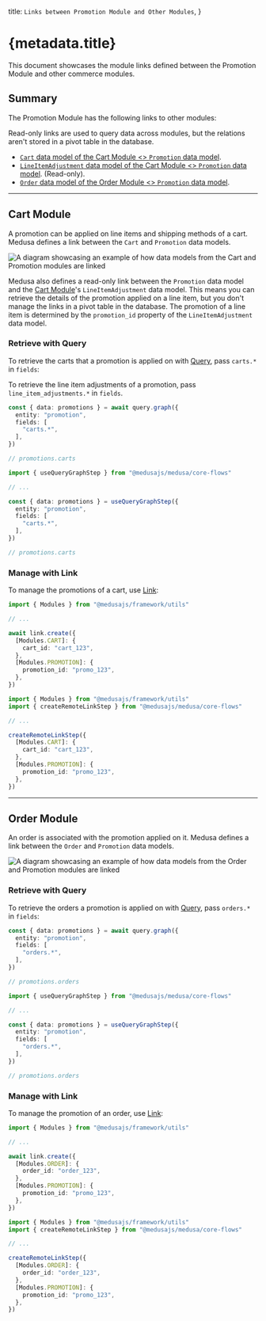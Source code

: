 
  title: `Links between Promotion Module and Other Modules`,
}

# {metadata.title}

This document showcases the module links defined between the Promotion Module and other commerce modules.

## Summary

The Promotion Module has the following links to other modules:

<Note title="Tip">

Read-only links are used to query data across modules, but the relations aren't stored in a pivot table in the database.

</Note>

- [`Cart` data model of the Cart Module \<\> `Promotion` data model](#cart-module).
- [`LineItemAdjustment` data model of the Cart Module \<\> `Promotion` data model](#cart-module). (Read-only).
- [`Order` data model of the Order Module \<\> `Promotion` data model](#order-module).

---

## Cart Module

A promotion can be applied on line items and shipping methods of a cart. Medusa defines a link between the `Cart` and `Promotion` data models.

![A diagram showcasing an example of how data models from the Cart and Promotion modules are linked](https://res.cloudinary.com/dza7lstvk/image/upload/v1711538015/Medusa%20Resources/cart-promotion_kuh9vm.jpg)

Medusa also defines a read-only link between the `Promotion` data model and the [Cart Module](../../cart/page.mdx)'s `LineItemAdjustment` data model. This means you can retrieve the details of the promotion applied on a line item, but you don't manage the links in a pivot table in the database. The promotion of a line item is determined by the `promotion_id` property of the `LineItemAdjustment` data model.

### Retrieve with Query

To retrieve the carts that a promotion is applied on with [Query](!docs!/learn/fundamentals/module-links/query), pass `carts.*` in `fields`:

<Note>

To retrieve the line item adjustments of a promotion, pass `line_item_adjustments.*` in `fields`.

</Note>

<CodeTabs group="relation-query">
  <CodeTab label="query.graph" value="method">

```ts
const { data: promotions } = await query.graph({
  entity: "promotion",
  fields: [
    "carts.*",
  ],
})

// promotions.carts
```

  </CodeTab>
  <CodeTab label="useQueryGraphStep" value="step">

```ts
import { useQueryGraphStep } from "@medusajs/medusa/core-flows"

// ...

const { data: promotions } = useQueryGraphStep({
  entity: "promotion",
  fields: [
    "carts.*",
  ],
})

// promotions.carts
```

  </CodeTab>
</CodeTabs>

### Manage with Link

To manage the promotions of a cart, use [Link](!docs!/learn/fundamentals/module-links/link):

<CodeTabs group="relation-link">
  <CodeTab label="link.create" value="method">

```ts
import { Modules } from "@medusajs/framework/utils"

// ...

await link.create({
  [Modules.CART]: {
    cart_id: "cart_123",
  },
  [Modules.PROMOTION]: {
    promotion_id: "promo_123",
  },
})
```

  </CodeTab>
  <CodeTab label="createRemoteLinkStep" value="step">

```ts
import { Modules } from "@medusajs/framework/utils"
import { createRemoteLinkStep } from "@medusajs/medusa/core-flows"

// ...

createRemoteLinkStep({
  [Modules.CART]: {
    cart_id: "cart_123",
  },
  [Modules.PROMOTION]: {
    promotion_id: "promo_123",
  },
})
```

  </CodeTab>
</CodeTabs>

---

## Order Module

An order is associated with the promotion applied on it. Medusa defines a link between the `Order` and `Promotion` data models.

![A diagram showcasing an example of how data models from the Order and Promotion modules are linked](https://res.cloudinary.com/dza7lstvk/image/upload/v1716555015/Medusa%20Resources/order-promotion_dgjzzd.jpg)

### Retrieve with Query

To retrieve the orders a promotion is applied on with [Query](!docs!/learn/fundamentals/module-links/query), pass `orders.*` in `fields`:

<CodeTabs group="relation-query">
  <CodeTab label="query.graph" value="method">

```ts
const { data: promotions } = await query.graph({
  entity: "promotion",
  fields: [
    "orders.*",
  ],
})

// promotions.orders
```

  </CodeTab>
  <CodeTab label="useQueryGraphStep" value="step">

```ts
import { useQueryGraphStep } from "@medusajs/medusa/core-flows"

// ...

const { data: promotions } = useQueryGraphStep({
  entity: "promotion",
  fields: [
    "orders.*",
  ],
})

// promotions.orders
```

  </CodeTab>
</CodeTabs>

### Manage with Link

To manage the promotion of an order, use [Link](!docs!/learn/fundamentals/module-links/link):

<CodeTabs group="relation-link">
  <CodeTab label="link.create" value="method">

```ts
import { Modules } from "@medusajs/framework/utils"

// ...

await link.create({
  [Modules.ORDER]: {
    order_id: "order_123",
  },
  [Modules.PROMOTION]: {
    promotion_id: "promo_123",
  },
})
```

  </CodeTab>
  <CodeTab label="createRemoteLinkStep" value="step">

```ts
import { Modules } from "@medusajs/framework/utils"
import { createRemoteLinkStep } from "@medusajs/medusa/core-flows"

// ...

createRemoteLinkStep({
  [Modules.ORDER]: {
    order_id: "order_123",
  },
  [Modules.PROMOTION]: {
    promotion_id: "promo_123",
  },
})
```

  </CodeTab>
</CodeTabs>